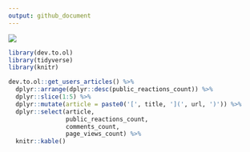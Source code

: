 ```yaml
---
output: github_document
---
```


![](https://github.com/daveparr/daveparr/blob/master/graph.png)

```r
library(dev.to.ol)
library(tidyverse)
library(knitr)

dev.to.ol::get_users_articles() %>%
  dplyr::arrange(dplyr::desc(public_reactions_count)) %>%
  dplyr::slice(1:5) %>%
  dplyr::mutate(article = paste0('[', title, '](', url, ')')) %>%
  dplyr::select(article,
                public_reactions_count,
                comments_count,
                page_views_count) %>%
  knitr::kable()
```